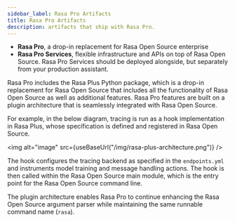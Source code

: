 ```yaml
---
sidebar_label: Rasa Pro Artifacts
title: Rasa Pro Artifacts
description: artifacts that ship with Rasa Pro.
---
```



<RasaProLabel />

<RasaProBanner />

- **Rasa Pro**, a drop-in replacement for Rasa Open Source enterprise
- **Rasa Pro Services**, flexible infrastructure and APIs on top of Rasa
  Open Source. Rasa Pro Services should be deployed alongside, but separately
  from your production assistant.

Rasa Pro includes the Rasa Plus Python package, which is a drop-in replacement for Rasa Open Source that includes all the functionality of Rasa Open Source as well as additional features.
Rasa Pro features are built on a plugin architecture that is seamlessly integrated with Rasa Open Source.

For example, in the below diagram, tracing is run as a hook implementation in Rasa Plus, whose specification is defined and registered in Rasa Open Source.

<img alt="image" src={useBaseUrl("/img/rasa-plus-architecture.png")} />

The hook configures the tracing backend as specified in the `endpoints.yml` and instruments model training and message handling actions.
The hook is then called within the Rasa Open Source main module, which is the entry point for the Rasa Open Source command line.

The plugin architecture enables Rasa Pro to continue enhancing the Rasa Open Source argument parser while maintaining the same runnable command name (`rasa`).
